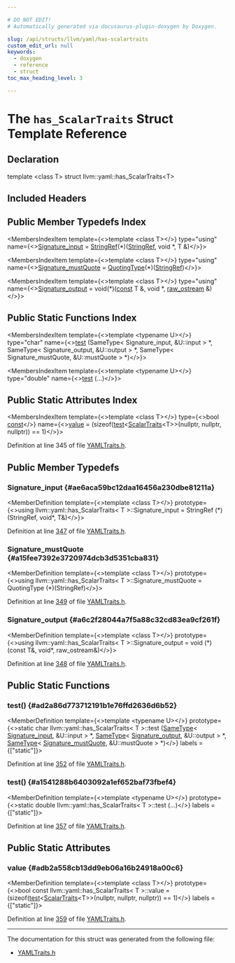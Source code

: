 ```yaml
---

# DO NOT EDIT!
# Automatically generated via docusaurus-plugin-doxygen by Doxygen.

slug: /api/structs/llvm/yaml/has-scalartraits
custom_edit_url: null
keywords:
  - doxygen
  - reference
  - struct
toc_max_heading_level: 3

---
```





# The `has_ScalarTraits` Struct Template Reference

<DoxygenPage pluginConfig={pluginConfig}>



## Declaration

<CodeBlock>template &lt;class T&gt;
struct llvm::yaml::has_ScalarTraits&lt;T&gt;</CodeBlock>

## Included Headers

<IncludesList>
<IncludesListItem
  filePath="llvm/Support/YAMLTraits.h"
  permalink="/docs/api/files/include/include/llvm/include/llvm/support/yamltraits-h"
  isLocal="true" />
</IncludesList>

## Public Member Typedefs Index

<MembersIndex>

<MembersIndexItem
  template={<>template &lt;class T&gt;</>}
  type="using"
  name={<><a href="#ae6aca59bc12daa16456a230dbe81211a">Signature&#95;input</a> = <a href="/docs/api/classes/llvm/stringref">StringRef</a>(&#42;)(<a href="/docs/api/classes/llvm/stringref">StringRef</a>, void &#42;, T &amp;)</>}>
</MembersIndexItem>

<MembersIndexItem
  template={<>template &lt;class T&gt;</>}
  type="using"
  name={<><a href="#a15fee7392e3720974dcb3d5351cba831">Signature&#95;mustQuote</a> = <a href="/docs/api/namespaces/llvm/yaml/#a2e9b09c50b4fff3bad8cba23daef8757">QuotingType</a>(&#42;)(<a href="/docs/api/classes/llvm/stringref">StringRef</a>)</>}>
</MembersIndexItem>

<MembersIndexItem
  template={<>template &lt;class T&gt;</>}
  type="using"
  name={<><a href="#a6c2f28044a7f5a88c32cd83ea9cf261f">Signature&#95;output</a> = void(&#42;)(<a href="/docs/api/files/lib/lib/target/lib/target/aarch64/aarch64promoteconstant-cpp/#a90f8350fecae261c25be85d38b451bff">const</a> T &amp;, void &#42;, <a href="/docs/api/classes/llvm/raw-ostream">raw&#95;ostream</a> &amp;)</>}>
</MembersIndexItem>

</MembersIndex>

## Public Static Functions Index

<MembersIndex>

<MembersIndexItem
  template={<>template &lt;typename U&gt;</>}
  type="char"
  name={<><a href="#ad2a86d773712191b1e76ffd2636d6b52">test</a> (SameType&lt; Signature&#95;input, &amp;U::input &gt; &#42;, SameType&lt; Signature&#95;output, &amp;U::output &gt; &#42;, SameType&lt; Signature&#95;mustQuote, &amp;U::mustQuote &gt; &#42;)</>}>
</MembersIndexItem>

<MembersIndexItem
  template={<>template &lt;typename U&gt;</>}
  type="double"
  name={<><a href="#a1541288b6403092a1ef652baf73fbef4">test</a> (...)</>}>
</MembersIndexItem>

</MembersIndex>

## Public Static Attributes Index

<MembersIndex>

<MembersIndexItem
  template={<>template &lt;class T&gt;</>}
  type={<>bool <a href="/docs/api/files/lib/lib/target/lib/target/aarch64/aarch64promoteconstant-cpp/#a90f8350fecae261c25be85d38b451bff">const</a></>}
  name={<><a href="#adb2a558cb13dd9eb06a16b24918a00c6">value</a> =
      (sizeof(<a href="#ad2a86d773712191b1e76ffd2636d6b52">test</a>&lt;<a href="/docs/api/structs/llvm/yaml/scalartraits">ScalarTraits</a>&lt;T&gt;&gt;(nullptr, nullptr, nullptr)) == 1)</>}>
</MembersIndexItem>

</MembersIndex>


Definition at line 345 of file <a href="/docs/api/files/include/include/llvm/include/llvm/support/yamltraits-h">YAMLTraits.h</a>.

<SectionDefinition>

## Public Member Typedefs

### Signature&#95;input {#ae6aca59bc12daa16456a230dbe81211a}

<MemberDefinition
  template={<>template &lt;class T&gt;</>}
  prototype={<>using llvm::yaml::has&#95;ScalarTraits&lt; T &gt;::Signature&#95;input =  StringRef (&#42;)(StringRef, void&#42;, T&amp;)</>}>

Definition at line <a href="/docs/api/files/include/include/llvm/include/llvm/support/yamltraits-h/#l00347">347</a> of file <a href="/docs/api/files/include/include/llvm/include/llvm/support/yamltraits-h">YAMLTraits.h</a>.
</MemberDefinition>

### Signature&#95;mustQuote {#a15fee7392e3720974dcb3d5351cba831}

<MemberDefinition
  template={<>template &lt;class T&gt;</>}
  prototype={<>using llvm::yaml::has&#95;ScalarTraits&lt; T &gt;::Signature&#95;mustQuote =  QuotingType (&#42;)(StringRef)</>}>

Definition at line <a href="/docs/api/files/include/include/llvm/include/llvm/support/yamltraits-h/#l00349">349</a> of file <a href="/docs/api/files/include/include/llvm/include/llvm/support/yamltraits-h">YAMLTraits.h</a>.
</MemberDefinition>

### Signature&#95;output {#a6c2f28044a7f5a88c32cd83ea9cf261f}

<MemberDefinition
  template={<>template &lt;class T&gt;</>}
  prototype={<>using llvm::yaml::has&#95;ScalarTraits&lt; T &gt;::Signature&#95;output =  void (&#42;)(const T&amp;, void&#42;, raw&#95;ostream&amp;)</>}>

Definition at line <a href="/docs/api/files/include/include/llvm/include/llvm/support/yamltraits-h/#l00348">348</a> of file <a href="/docs/api/files/include/include/llvm/include/llvm/support/yamltraits-h">YAMLTraits.h</a>.
</MemberDefinition>

</SectionDefinition>

<SectionDefinition>

## Public Static Functions

### test() {#ad2a86d773712191b1e76ffd2636d6b52}

<MemberDefinition
  template={<>template &lt;typename U&gt;</>}
  prototype={<>static char llvm::yaml::has&#95;ScalarTraits&lt; T &gt;::test (<a href="/docs/api/structs/llvm/sametype">SameType</a>&lt; <a href="#ae6aca59bc12daa16456a230dbe81211a">Signature&#95;input</a>, &amp;U::input &gt; &#42;, <a href="/docs/api/structs/llvm/sametype">SameType</a>&lt; <a href="#a6c2f28044a7f5a88c32cd83ea9cf261f">Signature&#95;output</a>, &amp;U::output &gt; &#42;, <a href="/docs/api/structs/llvm/sametype">SameType</a>&lt; <a href="#a15fee7392e3720974dcb3d5351cba831">Signature&#95;mustQuote</a>, &amp;U::mustQuote &gt; &#42;)</>}
  labels = {["static"]}>

Definition at line <a href="/docs/api/files/include/include/llvm/include/llvm/support/yamltraits-h/#l00352">352</a> of file <a href="/docs/api/files/include/include/llvm/include/llvm/support/yamltraits-h">YAMLTraits.h</a>.
</MemberDefinition>

### test() {#a1541288b6403092a1ef652baf73fbef4}

<MemberDefinition
  template={<>template &lt;typename U&gt;</>}
  prototype={<>static double llvm::yaml::has&#95;ScalarTraits&lt; T &gt;::test (...)</>}
  labels = {["static"]}>

Definition at line <a href="/docs/api/files/include/include/llvm/include/llvm/support/yamltraits-h/#l00357">357</a> of file <a href="/docs/api/files/include/include/llvm/include/llvm/support/yamltraits-h">YAMLTraits.h</a>.
</MemberDefinition>

</SectionDefinition>

<SectionDefinition>

## Public Static Attributes

### value {#adb2a558cb13dd9eb06a16b24918a00c6}

<MemberDefinition
  template={<>template &lt;class T&gt;</>}
  prototype={<>bool const llvm::yaml::has&#95;ScalarTraits&lt; T &gt;::value =
      (sizeof(<a href="#ad2a86d773712191b1e76ffd2636d6b52">test</a>&lt;<a href="/docs/api/structs/llvm/yaml/scalartraits">ScalarTraits</a>&lt;T&gt;&gt;(nullptr, nullptr, nullptr)) == 1)</>}
  labels = {["static"]}>

Definition at line <a href="/docs/api/files/include/include/llvm/include/llvm/support/yamltraits-h/#l00359">359</a> of file <a href="/docs/api/files/include/include/llvm/include/llvm/support/yamltraits-h">YAMLTraits.h</a>.
</MemberDefinition>

</SectionDefinition>

<hr/>

The documentation for this struct was generated from the following file:

<ul>
<li><a href="/docs/api/files/include/include/llvm/include/llvm/support/yamltraits-h">YAMLTraits.h</a></li>
</ul>

</DoxygenPage>
